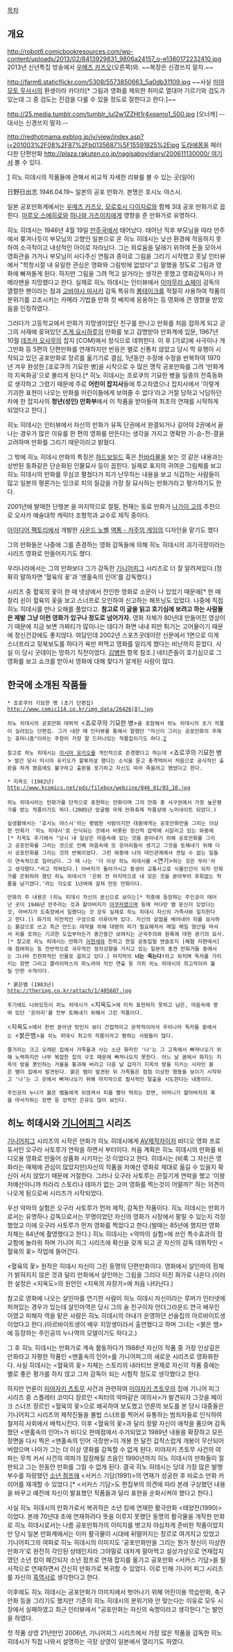 [[목차]]
== 개요 ==
http://robot6.comicbookresources.com/wp-content/uploads/2013/02/8413929831_9806a24157_o-e1360172232410.jpg
2013년 신년특집 방송에서 [[우메즈 카즈오]](오른쪽)와. ~~복장은 신경쓰지 말자.~~

http://farm6.staticflickr.com/5308/5573850663_5a0db31109.jpg
~~사실 [[미야모토 무사시]]의 환생이라 카더라[* 그림과 영화를 제외한 취미로 열대어 기르기와 검도가 있는데 그 중 검도는 진검을 다룰 수 있을 정도로 잘한다고 한다.]~~

http://25.media.tumblr.com/tumblr_lul2w1ZZHt1r4xqamo1_500.jpg
[오너캐] --대사는 신경쓰지 말자.--

http://redhotmama.exblog.jp/iv/view/index.asp?i=201003%2F08%2F87%2Fb0135687%5F15591825%2Ejpg
[[도라에몽]]을 페러디한 단편만화 [[http://plaza.rakuten.co.jp/nagisaboy/diary/200611130000/ 여기서]] 볼 수 있다.

[http://mangabruce.blog107.fc2.com/blog-category-17.html] 히노 히데시의 작품들에 관해서 비교적 자세한 리뷰를 볼 수 있는 곳(일어) 

日野日出志 1946.04.19~ 일본의 공포 만화가. 본명은 호시노 야스시. 

일본 공포만화계에서는 [[우메즈 카즈오]], [[모로호시 다이지로]]와 함께 3대 공포 만화가로 꼽힌다. [[마루오 스에히로]]와 [[하나와 가즈이치]]에게 영향을 준 만화가로 유명하다.

히노 히데시는 1946년 4월 19일 [[만주국]]에서 태어났다. 태어난 직후 부모님을 따라 만주에서 쫒겨나듯이 부모님의 고향인 일본으로 온 히노 히데시는 낮선 환경에 적응하지 못하여 소극적이고 내성적인 아이로 자라났다. 그는 외로움을 달래기 위하여 돈을 모아서 영화관을 가거나 부모님이 사다주신 연필과 종이로 그림을 그리기 시작했고 훗날 인터뷰에서 "학창시절 내 유일한 관심은 영화와 그림밖에 없었다"고 말했을 정도로 그림과 영화에 빠져들게 된다. 하지만 그림을 그려 먹고 살거라는 생각은 못했고 영화감독이나 카메라맨을 지망했다고 한다. 실제로 히노 하데시는 인터뷰에서 [[이마무라 쇼헤이]] 감독의 열렬한 팬이라는 점과 [[고바야시 마사키]] 감독 특유의 [[롱테이크]]를 적절히 사용하여 작품의 분위기를 고조시키는 카메라 기법을 만화 컷 배치에 응용하는 등 영화에 큰 영향을 받았음을 인정하였다.

그러다가 고등학교에서 만화가 지망생이었던 친구를 만나고 만화를 처음 접하게 되고 곧 그의 서재에 꽂혀있던 [[츠게 요시하루]]의 만화를 보고 감명받아 만화계에 입문, 1967년 10월 [[데즈카 오사무]]의 잡지 [COM]에서 정식으로 데뷔한다. 이 후 [가로]에 사극이나 개그만화 등 5편의 단편만화를 연재하지만 반응은 별로 신통치 않았고 당시 막 유행이 시작되고 있던 공포만화로 장르를 옮기기로 결심, 1년동안 수정에 수정을 반복하여 1970년 겨우 완성한 [죠로쿠의 기묘한 병]을 시작으로 수 많은 명작 공포만화를 그려 '만화계의 지옥화공'으로 불리게 된다.[* 히노 히데시는 조로쿠의 기묘한 병을 일종의 잔흑동화로 생각하고 그렸기 때문에 주로 '''어린이 잡지사'''들에 투고하였으나 잡지사에서 '이렇게 기괴한 표현이 나오는 만화를 어린이들에게 보여줄 수 없다'라고 거절 당하고 낙담하던 차에 한 잡지사의 '''청년(성인) 만화부'''에서 이 작품을 받아들여 최초의 연재를 시작하게 되었다고 한다.]

히노 히데시는 인터뷰에서 자신의 만화가 유독 단권에서 완결되거나 길어야 2권에서 끝나는 경우가 많은 이유를 한 편의 영화를 만든다는 생각을 가지고 명확한 기-승-전-결을 고려하며 만화를 그리기 때문이라고 밝혔다.

그 밖에 히노 히데시 만화의 특징은 [[하드보일드]] 혹은 [[찬바라]]물을 보는 것 같은 내용과는 상반된 동화같은 단순화된 인물묘사 등이 꼽힌다. 실재로 표지의 귀여운 그림체를 보고 히노 히데시의 만화를 무심코 펼쳤다가 피가 난무하는 내용을 보고 식겁하는 사람들이 많고 일본의 평론가는 잉크로 피의 질감을 가장 잘 묘사하는 만화가라고 평가하기도 한다. 

2001년에 발매한 단행본 <Go Home>을 마지막으로 절필, 현재는 동료 만화가 [[나가이 고]]의 추천으로 오사카 예술대학 캐릭터 조형학과 교수로 제직 중이다.

[[아이디어 팩토리]]에서 개발한 [[사운드 노벨]] [[액통 - 저주의 게임]]의 디자인을 맡기도 했다

그의 만화들은 나중에 그를 존경하는 영화 감독들에 의해 히노 히데시의 괴기극장이라는 시리즈 영화로 만들어지기도 했다.

우리나라에서는 그의 만화보다 그가 감독한 [[기니어피그]] 시리즈로 더 잘 알려져있다.(정확히 말하자면 '혈육의 꽃'과 '맨홀속의 인어'를 감독했다.)

시리즈 중 혈욱의 꽃이 한 때 넷상에서 잔인한 영화로 소문이 나 있었기 때문에[* 한 때 찰리 쉰이 혈육의 꽃을 보고 스너프로 오인하여 신고하는 해프닝도 있었다. 나중에 직접 히노 히데시를 만나 오해를 풀었다고. '''참고로 이 글을 읽고 호기심에 보려고 하는 사람들은 제발 그냥 이런 영화가 있구나 정도로 넘어가자.''' 영화 자체가 80년대 만들어진 영상이기 때문에 지금 보면 가짜티가 많이나는 데다가 화면 내내 피만 튀기는 고어물이기 때문에 정신건강에도 좋지않다. 여담인데 2002년 스포츠굿데이란 신문에서 1면으로 이게 스너프라고 뒷북보도를 하다가 욕만 퍼먹고 영화를 알리게 했다는 비난까지 듣었다. 사실 이 당시 굿데이는 망하기 직전이었다. [[김병현]] 항목 참조.] 네티즌들이 호기심으로 그 영화를 보고 쇼크를 받아서 영화에 대해 찾다가 알게된 사람이 많다.


== 한국에 소개된 작품들 ==
 * 죠로쿠의 기묘한 병 (초기 단편집)
 http://www.comic114.co.kr/img_data/26426(8).jpg

 히노 히데시의 공포만화 데뷔작 <죠로쿠의 기묘한 병>을 포함해서 히노 히데시의 초기 작품이 실려있는 단편집. 그가 내한 때 인터뷰를 통해서 말했던 "자신이 그리는 공포만화의 주제는 휴머니즘"이라는 주장이 가장 잘 드러나있는 작품집이기도 하다.[http://m.blog.naver.com/PostView.nhn?blogId=da2noso5&logNo=10118142543]

 참고로 히노 히데시는 [[미시마 유키오]]를 개인적으로 존경했다고 하는데 <죠로쿠의 기묘한 병> 발간 당시 미시마 유키오가 할복자살 했다는 소식을 듣고 충격먹어서 처음으로 공식적인 출판을 하게 됐음에도 불구하고 출판을 포기하고 자신도 따라 죽을려고 했었다고 한다.


 * 지옥도 (1982년)  
 http://www.kcomics.net/pds/filebox/webzine/046_01/03_10.jpg
 
 히노 히데시라는 만화가를 단적으로 표현하는 만화이며 그의 만화 중 서구권에서 가장 높은평가를 받는 작품이기도 하다.(2005년 앙굴렘 국제 만화축제 작품상에 노미네이트 되었다.)

 실생활에서는 '호시노 야스시'라는 평범한 사람이지만 대중에게는 공포만화만을 그리는 이상한 만화가 '히노 히데시'로 인식되는 것에서 비롯된 정신적 압박에 시달리고 있는 와중에[* 지옥도 후기에서 "당시 내 일상은 마음속에 있는 것을 쏟아내기 위해 공포만화를 그리고 공포만화를 그리는 것으로 인해 마음속에 또 응어리들이 생기고 그것을 토해내기 위해 다시 공포만화를 그리는 것의 반복이었다. 그런 와중에 나의 대인관계에서 견딜 수 없는 일들이 연속적으로 일어났다. 그 때 나는 '더 이상 히노 히데시를 <연기>하는 것은 무리'라고 생각했다."라고 적혀있다.] 아버지가 돌아가시고 동생이 교통사고로 식물인간이 되자 만화가를 은퇴하려 했던 히노 히데시가 '은퇴 전 마지막으로 내 모든 것을 쏟아부어 후회없는 작품을 남기겠다.'라는 각오로 1년여에 걸쳐 만든 만화이다.

 만화의 주 내용은 (히노 히데시 자신의 분신으로 보이는[* 작중에 등장하는 주인공이 태어난 곳이 1946년 만주라는 것과 할아버지가 [[야쿠자]]였으며 등에 커다란 뱀 문신이 있었다는것, 아버지가 도축장에서 일했다는 것 모두 실제로 히노 히데시 자신의 가족사와 일치한다고 한다.]) 화가의 자전적인 구성으로 이루어져 있다. 자신의 살점을 베어내어 피를 묘사하는 물감으로 쓰고 최근 만드는 대작을 위해 대량의 피가 필요해져서 매일 매일 염산을 마셔서 피를 토하는 기괴한 도입부라든가 중간중간 보여지는 군국주의와 원폭에 대한 광기의 묘사.[* 참고로 히노 히데시는 만화가 [[이현세]]와 친하고 한일 공동집필 앤솔로지 [해협 저편에서]에 참여하는 등 전반적으로 극우적인 정치성향을 가지고 있는 일본의 중견 만화가들 중에서는 그나마 친한파적인 인물로 꼽히고 있다.] 마지막의 '''너는 죽는다!'''라고 외치며 독자를 가리키는 장면 그리고 클라이막스의 파노라마 적인 연출 등 가히 히노 히데시의 최고작이라 불릴 만한 수작이다.


 * 붉은뱀 (1983년)
 http://thering.co.kr/attach/1/405687.jpg

 후기에도 나와있듯이 히노 히데시가 <지옥도>에 미처 표현하지 못하고 남은, 마음속에 쌓여 있던 '응어리'를 전부 토해내기 위해서 그린 작품이다.

 <지옥도>에서 한번 쏟아낸 탓인지 보다 간접적이고 문학적이어서 우리나라 독자들 중에서는 <붉은뱀>을 히노 히데시 최고의 작품이라고 평하는 사람들이 많다. 

 줄거리는 크고 오래된 집에서 가족들과 사는 소년 화자인 '나'는 그 고옥에서 빠져나오기 위해 노력하지만 너무 복잡한 집의 구조 때문에 빠져나오지 못한다. 어느 날 꿈에서 화자는 지옥의 방을 봉인하는 거울을 통과해 버리고 다음 날 갑자기 지옥의 방을 지키는 사자인 붉은 뱀이 집에서 발견된다. 붉은 뱀이 발견된 뒤 가족들은 점점 이상한 행동을 보이기 시작하고 '나'는 그 곳에서 빠져나오기 위해 마지막으로 필사적인 탈출을 시도한다는 내용이다. 

 주인공의 누나가 붉은 뱀들에게 뒤엉켜서 피를 빨아 먹히는 장면, 어머니가 할아버지의 혹을 마사지하는 장면 등 성적인 은유도 많이 보인다.

== 히노 히데시와 [[기니어피그]] 시리즈 ==
[[기니어피그]] 시리즈의 시작은 만화가 히노 히데시에게 [[AV]]제작자이자 비디오 영화 프로듀서인 오구라 사토루가 연락을 하면서 부터이다. 처음 계획은 히노 히데시의 만화를 비디오용 영화로 만들어 상품화 시키자는 것 이었다고 한다. 히데시는 (비록 그 자신은 영화라는 매체에 관심이 많았지만)자신의 작품을 저예산 영화로 제대로 옮길 수 있을지 확신이 서지 않았기 때문에 거절한다. 그러나 오구라 사토루는 끈질기게 연락을 했고 '이왕 저예산이니까 차라리 스토리나 테마가 없는 고어 영화를 찍는것이 어떨까?' 하는 의견이 나오게 됨으로써 시리즈가 시작되었다.

우선 악마의 실험은 오구라 사토루가 먼저 제작, 감독한 작품이다. 히노 히데시는 만화가로서는 유명하나 감독으로서는 무명이었던 자신의 영화가 시장에서 팔릴 수 있는지 걱정했었고 이에 오구라 사토루가 먼저 영화를 찍었다고 한다.(발매는 85년에 했지만 영화 자체는 84년에 촬영했다고 한다.) 히노 히데시는 <악마의 실험>에 쓰인 특수효과의 정교함에 놀라워 하며 기니어 피그 시리즈에 확신을 갖게 되고 곧 자신의 감독 데뷔작인 <혈육의 꽃> 작업에 들어간다. 

<혈육의 꽃> 원작은 히데시 자신이 그린 동명의 단편만화이다. 영화에서 살인마의 정체가 밝혀지지 않은 것과 달리 만화에서 살인마는 그림을 그리다 미친 화가로 나온다.(이러한 설정은 <지옥도>의 원안인 <지옥의 자장가>에 처음 나타난다.)

참고로 영화에 나오는 살인마를 연기한 사람이 히노 히데시 자신이라는 루머가 인터넷에 퍼져있는 경우가 있는데 살인마역은 당시 그의 술 친구이자 언더그라운드 연극 배우인 이였고 피해자 역을 맡은 사람은 히노 히데시의 아내가 운영하던 선술집의 아르바이트생이었다고 한다.(아르바이트생이 배우 지망생이라서 출연했다고 하며 그녀는 <붉은 뱀>에 등장하는 주인공의 누나역의 모델이기도 하다고.)

그 후 히노 히데시는 만화가로 계속 활동하다가 1988년 자신의 작품 중 가장 인상깊은 만화라고 자평한 작품인 <맨홀속의 인어>를 기니어피그의 새로운 시리즈로 영화화한다. 사실 히데시는 <혈육의 꽃> 자체는 스토리의 내러티브 문제로 자신의 작품 중에는 별로 좋은 평가를 하지 않고 그저 감독이 되는 시험작 정도로 생각했다고 한다.

하지만 언론이 [[미야자키 츠토무]] 사건과 관련하여 [[미야자키 츠토무]]의 집에 기니어 피그 시리즈 중 스플레터 코미디 장르인 <피터의 악마같은 여의사>가 발견되자 그것을 페이크 스너프 장르인 <혈육의 꽃>으로 왜곡하여 보도했고 언론의 보도를 본 당시 대중들은 기니어피그 시리즈의 제작진들을 불법 스너프를 찍어서 유통하는 범죄자들로 인식하여 철저히 사회에서 배척시킨다. 이후 <혈육의 꽃>과 달리 정말 자신이 애착을 품으며 감독했던 <맨홀속의 인어>가 비디오 판매점에서 수거되었고 1989년 내용을 확장하고 모든 장면을 다시 찍은 <맨홀속의 인어 극장판>이 개봉 한 달전 갑작스럽게 개봉이 무산되어 버렸으며 나아가 그는 더 이상 영화를 감독할 수 없게 된다. 미야자키 츠토무 사건의 여파는 무척 커서 사건의 여파가 잠잠해질 즈음인 1990년까지 히노 히데시의 만화들이 절판되고 그는 한동안 만화를 그릴 수 없게 된다. 결국 히노 히데시는 당대 가장 많은 발행부수를 자랑했던 [[소년 점프]]에 <서커스 기담(1991)>의 연재가 성공한 후 비로소 만화 커리어를 재개할 수 있었다.[* <서커스 기담>도 편집부의 의견에 따라 본래 구상했던 내용을 바꾸고 예전에 자신이 발표했던 작품들과 달리 표현을 순화시켜야 했다고 한다.]

사실 히노 히데시의 만화가로서 복귀작은 소년 킹에 연재한 활극만화 <태양전(1990)>이었다. 본래 70년대 초에 연재하려다 뜻을 이루지 못했던 동명의 활극물을 개작한 만화로 히노 히데시로서는 나름 공포만화가의 이미지를 벗고자 야심차게 준비한 작품이었지만 당시 일본 만화계에서는 이미 활극물이 시대에 뒤떨어지는 장르로 여겨지고 있었고 기니어피그의 여파로 히노 히데시의 이미지도 '공포만화만을 그리는 뭔가 정신이 이상한 만화가'로 완전히 각인된 상태인지라 그야말로 대차게 말아먹고 설상가상으로 연재잡지였던 소년 킹이 폐간되자 소년 점프로 연재 잡지를 옮기고 공포만화 <서커스 기담>을 필사적으로 연재하면서 간신히 만화가로 복귀할 수 있었다. 이로 인해 기니어 피그 시리즈를 자신의 [[흑역사]]로 생각한다고 한다.

이후에도 히노 히데시는 공포만화가 이미지에서 벗어나기 위해 어린이용 학습만화, 축구 만화 등을 그리기도 했지만 기존의 히노 히데시의 분위기와 안 맞는다는 이유로 모두 시장에서 실패하였고 최근 인터뷰에서 "공포만화는 자신의 숙명이라고 생각한다."는 발언을 하였다.

첫 작품 상영 21년만인 2006년, 기니어피그 시리즈에서 가장 많은 작품을 감독한 히노 히데시가 직접 나와서 설명하는 극장 상영이 일본에서 열리기도 하였다.
